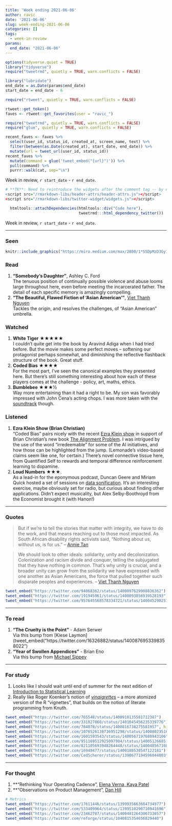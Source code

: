 ```yaml
---
title: 'Week ending 2021-06-06'
author: ravic
date: '2021-06-06'
slug: week-ending-2021-06-06
categories: []
tags:
  - week-in-review
params:
  end_date: "2021-06-06"
---
```


```r
options(tidyverse.quiet = TRUE)
library("tidyverse")
require("tweetrmd", quietly = TRUE, warn.conflicts = FALSE)
```
```r
library("lubridate")
end_date = as.Date(params$end_date)
start_date = end_date - 6
```
```r
require("rtweet", quietly = TRUE, warn.conflicts = FALSE)

rtweet::get_token()
faves <- rtweet::get_favorites(user = "ravic_")
```
```r
require("tweetrmd", quietly = TRUE, warn.conflicts = FALSE)
require("glue", quietly = TRUE, warn.conflicts = FALSE)

recent_faves <- faves %>%
  select(user_id, status_id, created_at, screen_name, text) %>%
  filter(between(as.Date(created_at), start_date, end_date)) %>%
  mutate(url = tweet_url(user_id, status_id))
recent_faves %>% 
  mutate(command = glue('tweet_embed("{url}")')) %>% 
  pull(command) %>% 
  purrr::walk(cat, sep="\n")
```


Week in review, `r start_date` - `r end_date`.

<!--more--> 
<script src="/rmarkdown-libs/twitter-widget/widgets.js"></script>

```r
# **TK**: Need to reintroduce the widgets after the comment tag -- by default they get included too early.
<script src="/rmarkdown-libs/header-attrs/header-attrs.js"></script>
<script src="/rmarkdown-libs/twitter-widget/widgets.js"></script>

  htmltools::attachDependencies(htmltools::div("Code here"), 
                                tweetrmd:::html_dependency_twitter())

```

Week in review, `r start_date` - `r end_date`.

***

### Seen
```r
knitr::include_graphics("https://miro.medium.com/max/2800/1*SSDpMzD3Gy7hXmHwHX4EGQ.jpeg")
```


### Read
[viet-nguyen-aapi]: https://www.nytimes.com/2021/05/31/opinion/asian-american-AAPI-decolonization.html

<!--iframe type="text/html" width="200" height="324" frameborder="0" allowfullscreen style="max-width:100%" src="https://read.amazon.com/kp/card?asin=B08FGSQYND&preview=inline&linkCode=kpe&ref_=cm_sw_r_kb_dp_YZBNNTJHVXP529SAT52Y"--><!--/iframe-->


1.  **"Somebody's Daughter"**, Ashley C. Ford  
    The tenuous position of continually possible violence and abuse looms large throughout here, even before meeting the incarcerated father. The detail of each specific memory is amazingly compelling.
2.  **"The Beautiful, Flawed Fiction of ‘Asian American'"**, [Viet Thanh Nguyen][viet-nguyen-aapi]  
    Tackles the origin, and resolves the challenges, of "Asian American" umbrella.


    

### Watched
<!--★★★½-->

[ezra-klein]: https://www.nytimes.com/2021/06/04/opinion/ezra-klein-podcast-brian-christian.html?searchResultPosition=1&showTranscript=1
[alignment-problem]: https://www.amazon.com/Alignment-Problem-Machine-Learning-Values/dp/0393635821
[bumblebee-soundtrack]: https://open.spotify.com/playlist/5d3YO1rE9AYoSePZJxkCf2

1.  **White Tiger** ★★★★★  
    I couldn't quite get into the book by Aravind Adiga when I had tried before. But the movie makes some perfect moves -- softening our protagonist perhaps somewhat, and diminishing the reflective flashback structure of the book. Great stuff. 
2.  **Coded Bias** ★★★★  
    For the most part, I've seen the canonical examples they presented here. But there's still something interesting about how each of these players comes at the challenge - policy, art, maths, ethics. 
3.  **Bumblebee** ★★★½  
    Way more entertaining than it had a right to be. My son was favorably impressed with John Cena's acting chops. I was more taken with the [soundtrack][bumblebee-soundtrack] though.


### Listened

1.  **Ezra Klein Show (Brian Christian)**  
    "Coded Bias" pairs nicely with the recent [Ezra Klein show][ezra-klein] in support of Brian Christian's new book [The Alignment Problem][alignment-problem]. I was intrigued by the use of the word "irredeemable" for some of the AI initiatives, and how those can be highlighted from the jump. (Lemonade's video-based claims seem like one, for certain.) There's novel connective tissue here, from Quantified Self to rewards and temporal difference reinforcement learning to dopamine.
2.  **Loud Numbers** ★★★.  
  As a lead-in for the eponymous podcast, Duncan Geere and Miriam Quick hosted a set of sessions on [data sonification](https://twitter.com/1215604990645014528/status/1401270434633560067). It's an interesting exercise, maybe obviously set for radio, but curious about finding other applications. Didn't expect musicality, but Alex Selby-Boothroyd from the Economist brought it (with Hanon!)

<!---
Ezra Klein - Brian Christian
CHRISTIAN: "So, it was giving you bonus points if you used this kind of martial speech in your resume. Eventually, they essentially decided to scrap the project, that it was kind of irredeemable"

CHRISTIAN: "take delight in the ways that your predictions are wrong, but also improve your predictions"
KLEIN: "we’re sitting here talking about how it’s hard to create the correct reward functions for machines, but we also don’t even really understand day-to-day how to create the correct reward functions for ourselves"

KLEIN: "So, I love this. So, basically what is being said here is that dopamine is a way of updating our expectations about the world." Re: temporal difference reinforcement learning
-->


***

### Quotes

> But if we’re to tell the stories that matter with integrity, we have to do the work, and that means reaching out to those most impacted. As South African disability rights activists said, “Nothing about us, without us, is for us.” -- [Annie Tan](https://annietan.com/2021/06/02/my-statement-on-the-hold-still-vincent-podcast/) 

> We should look to other ideals: solidarity, unity and decolonization. Colonization and racism divide and conquer, telling the subjugated that they have nothing in common. That’s why unity is crucial, and a broader unity can grow from the solidarity we have expressed with one another as Asian Americans, the force that pulled together such disparate peoples and experiences. -- [Viet Thanh Nguyen][viet-nguyen-aapi]

```r
tweet_embed("https://twitter.com/94068362/status/1400097629908836362")
tweet_embed("https://twitter.com/191945961/status/1400093856939528193")
tweet_embed("https://twitter.com/957645568578334721/status/1400452902515138569")
```


***


### To read

1.  **"The Cruelty is the Point"** - Adam Serwer    
    Via this bump from [Kiese Laymon](tweet_embed("https://twitter.com/16326882/status/1400876953398358022")
2.  **"Year of Swollen Appendices"** - Brian Eno  
    Via this bump from [Michael Sippey](https://twitter.com/4711/status/1400939949889789955)  


***

### For study
[koenker-vinaigrette]: http://www.econ.uiuc.edu/~roger/research/vinaigrettes/vinaigrette.html

1.  Looks like I should wait until end of summer for the next edition of [Introduction to Statistical Learning](https://twitter.com/139627907/status/1401398468871016451)
2.  Really like Roger Koenker's notion of [*vinaigrettes*][koenker-vinaigrette] -- a more atomized version of the R "vignettes", that builds on the notion of literate programming from Knuth. 


```r
tweet_embed("https://twitter.com/765548/status/1400910135581712387")
tweet_embed("https://twitter.com/331827860/status/1401045456235339776")
tweet_embed("https://twitter.com/784078/status/1400816738275581957", hide_media = T)
tweet_embed("https://twitter.com/1076526138736951298/status/1400802351682920452", hide_media=T)
tweet_embed("https://twitter.com/1601593543/status/1400567197680943106")
tweet_embed("https://twitter.com/951169512925097984/status/1400512668511920132")
tweet_embed("https://twitter.com/821105693948264448/status/1400485671089971201")
tweet_embed("https://twitter.com/16948477/status/1400188530547122181")
tweet_embed("https://twitter.com/CedScherer/status/1398677194596044803")
```


***

### For thought
[dan-hill-pm]: https://hackernoon.com/observations-on-product-management-3abc7e00148e
[op-cadence]: https://www.reforge.com/blog

1.  **"Rethinking Your Operating Cadence", [Elena Verna, Kaya Patel][op-cadence]
2.  **"Observations on Product Management", [Dan Hill][dan-hill-pm]


```r
# Metrics
tweet_embed("https://twitter.com/17611446/status/1399935663684734977")
tweet_embed("https://twitter.com/533409964/status/1399510290710941696")
tweet_embed("https://twitter.com/23462787/status/1400481264306733057")
tweet_embed("https://twitter.com/reforge/status/1040815354656829440")
```



<!--Appendix-->



